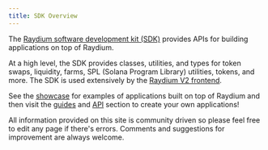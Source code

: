 ```yaml
---
title: SDK Overview
---
```


The [Raydium software development kit (SDK)](https://github.com/raydium-io/raydium-sdk/) provides
APIs for building applications on top of Raydium.

At a high level, the SDK provides classes, utilities, and types
for token swaps, liquidity, farms, SPL (Solana Program Library) utilities, 
tokens, and more. The SDK is used extensively by the [Raydium V2 frontend](https://github.com/raydium-io/raydium-frontend).

See the [showcase](/showcase) for examples of applications
built on top of Raydium and then visit the [guides](/guides) and [API](/api) section
to create your own applications!

All information provided on this site is community driven so please feel free
to edit any page if there's errors. Comments and suggestions for improvement are always welcome.